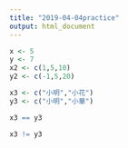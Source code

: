 ```yaml
---
title: "2019-04-04practice"
output: html_document
---
```

```r
x <- 5
y <- 7
x2 <- c(1,5,10)
y2 <- c(-1,5,20)
```

```r
x3 <- c("小明","小花")
y3 <- c("小明","小華")
```

```r
x3 == y3
```

```r
x3 != y3
```

```r

```



